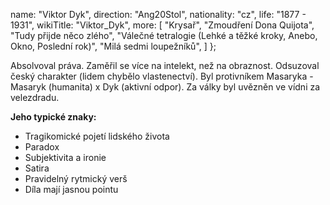 
  name: "Viktor Dyk",
  direction: "Ang20Stol",
  nationality: "cz",
  life: "1877 - 1931",
  wikiTitle: "Viktor_Dyk",
  more: [
    "Krysař",
    "Zmoudření Dona Quijota",
    "Tudy přijde něco zlého",
    "Válečné tetralogie (Lehké a těžké kroky, Anebo, Okno, Poslední rok)",
    "Milá sedmi loupežníků",
  ]
};

<Author author={author} wikiText hideSource />

Absolvoval práva. Zaměřil se více na intelekt, než na obraznost. Odsuzoval český charakter (lidem chybělo vlastenectví). 
Byl protivníkem Masaryka - Masaryk (humanita) x Dyk (aktivní odpor). Za války byl uvězněn ve vídni za velezdradu.

**Jeho typické znaky:**
- Tragikomické pojetí lidského života
- Paradox
- Subjektivita a ironie
- Satira
- Pravidelný rytmický verš
- Díla mají jasnou pointu